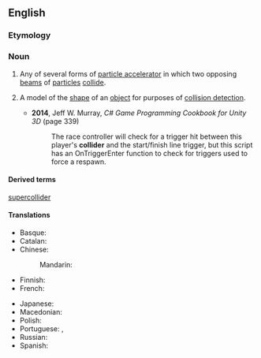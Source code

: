 ==English==
{{wikipedia}}

===Etymology===
{{suffix|en|collide|er}}

===Noun===
{{en-noun}}

# {{lb|en|physics}} Any of several forms of [[particle accelerator]] in which two opposing [[beam]]s of [[particle]]s [[collide]].
# {{lb|en|video games}} A model of the [[shape]] of an [[object]] for purposes of [[collision detection]].
#* '''2014''', Jeff W. Murray, ''C# Game Programming Cookbook for Unity 3D'' (page 339)
#*: The race controller will check for a trigger hit between this player's '''collider''' and the start/finish line trigger, but this script has an OnTriggerEnter function to check for triggers used to force a respawn.

====Derived terms====
[[supercollider]]

====Translations====
{{trans-top|particle accelerator}}
* Basque: {{t+|eu|talkagailu}}
* Catalan: {{t|ca|col·lisonador|m}}
* Chinese:
*: Mandarin: {{t+|cmn|对撞机|tr=duìzhuàngjī|sc=Hani}}
* Finnish: {{t|fi|törmäytin}}
* French: {{t+|fr|collisionneur|m}}
{{trans-mid}}
* Japanese: {{t|ja|コライダー|tr=koraidā|sc=Jpan}}
* Macedonian: {{t|mk|судирач|m}}
* Polish: {{t+|pl|zderzacz|m}}
* Portuguese: {{t|pt|colisionador|m}}, {{t+|pt|colisor|m}}
* Russian: {{t+|ru|колла́йдер|m|tr=kollájdɛr}}
* Spanish: {{t|es|colisionador|m}}
{{trans-bottom}}